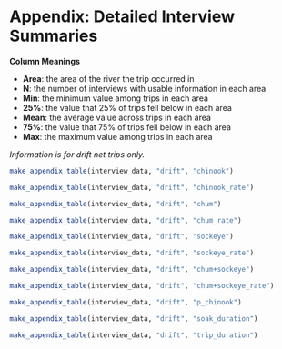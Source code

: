 
\clearpage
\setcounter{figure}{0}
\setcounter{table}{0}
\renewcommand\thefigure{A\arabic{figure}}
\renewcommand\thetable{A\arabic{table}}

# Appendix: Detailed Interview Summaries {-}

**Column Meanings**

* **Area**: the area of the river the trip occurred in
* **N**: the number of interviews with usable information in each area
* **Min**: the minimum value among trips in each area
* **25%**: the value that 25% of trips fell below in each area
* **Mean**: the average value across trips in each area
* **75%**: the value that 75% of trips fell below in each area
* **Max**: the maximum value among trips in each area

_Information is for drift net trips only._

```r
make_appendix_table(interview_data, "drift", "chinook")
```

```r
make_appendix_table(interview_data, "drift", "chinook_rate")
```

```r
make_appendix_table(interview_data, "drift", "chum")
```

```r
make_appendix_table(interview_data, "drift", "chum_rate")
```

```r
make_appendix_table(interview_data, "drift", "sockeye")
```

```r
make_appendix_table(interview_data, "drift", "sockeye_rate")
```

```r
make_appendix_table(interview_data, "drift", "chum+sockeye")
```

```r
make_appendix_table(interview_data, "drift", "chum+sockeye_rate")
```

```r
make_appendix_table(interview_data, "drift", "p_chinook")
```

```r
make_appendix_table(interview_data, "drift", "soak_duration")
```

```r
make_appendix_table(interview_data, "drift", "trip_duration")
```
